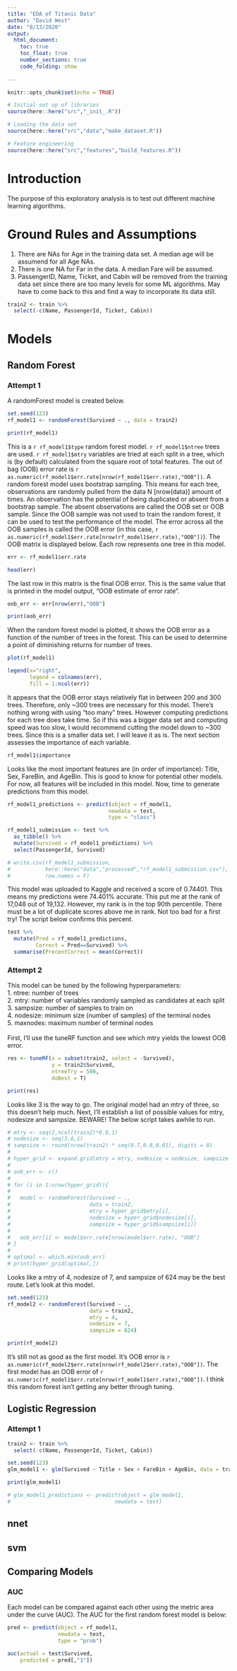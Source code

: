 ```yaml
---
title: "EDA of Titanic Data"
author: "David West"
date: "8/13/2020"
output: 
  html_document:
    toc: true
    toc_float: true
    number_sections: true
    code_folding: show
    
---
```


```r
knitr::opts_chunk$set(echo = TRUE)

# Initial set up of libraries
source(here::here("src","_init_.R"))

# Loading the data set
source(here::here("src","data","make_dataset.R"))

# Feature engineering
source(here::here("src","features","build_features.R"))
```

# Introduction
The purpose of this exploratory analysis is to test out different machine learning algorithms.

# Ground Rules and Assumptions
1. There are NAs for Age in the training data set. A median age will be assumend for all Age NAs. <br />
2. There is one NA for Far in the data. A median Fare will be assumed. <br />
3. PassengerID, Name, Ticket, and Cabin will be removed from the training data set since there are too many levels for some ML algorithms. May have to come back to this and find a way to incorporate its data still.

```r
train2 <- train %>% 
  select(-c(Name, PassengerId, Ticket, Cabin))
```


# Models
## Random Forest
### Attempt 1
A randomForest model is created below.
```r
set.seed(123)
rf_model1 <- randomForest(Survived ~ ., data = train2)

print(rf_model1)
```
This is a `r rf_model1$type` random forest model. `r rf_model1$ntree` trees are used. `r rf_model1$mtry` variables are tried at each split in a tree, which is (by default) calculated from the square root of total features. The out of bag (OOB) error rate is `r as.numeric(rf_model1$err.rate[nrow(rf_model1$err.rate),"OOB"])`. A random forest model uses bootstrap sampling. This means for each tree, observations are randomly pulled from the data N [nrow(data)] amount of times. An observation has the potential of being duplicated or absent from a bootstrap sample. The absent observations are called the OOB set or OOB sample. Since the OOB sample was not used to train the random forest, it can be used to test the performance of the model. The error across all the OOB samples is called the OOB error (in this case, `r as.numeric(rf_model1$err.rate[nrow(rf_model1$err.rate),"OOB"])`). The OOB matrix is displayed below. Each row represents one tree in this model.
```r
err <- rf_model1$err.rate

head(err)
```
The last row in this matrix is the final OOB error. This is the same value that is printed in the model output, "OOB estimate of  error rate".
```r
oob_err <- err[nrow(err),"OOB"]

print(oob_err)
```
When the random forest model is plotted, it shows the OOB error as a function of the number of trees in the forest. This can be used to determine a point of diminishing returns for number of trees.

```r
plot(rf_model1)

legend(x="right",
       legend = colnames(err),
       fill = 1:ncol(err))
```
It appears that the OOB error stays relatively flat in between 200 and 300 trees. Therefore, only ~300 trees are necessary for this model. There's nothing wrong with using "too many" trees. However computing predictions for each tree does take time. So if this was a bigger data set and computing speed was too slow, I would recommend cutting the model down to ~300 trees. Since this is a smaller data set. I will leave it as is. The next section assesses the importance of each variable.
```r
rf_model1$importance
```
Looks like the most important features are (in order of importance): Title, Sex, FareBin, and AgeBin. This is good to know for potential other models. For now, all features will be included in this model. Now, time to generate predictions from this model.

```r
rf_model1_predictions <- predict(object = rf_model1,
                                newdata = test,
                                type = "class")

rf_model1_submission <- test %>% 
  as_tibble() %>% 
  mutate(Survived = rf_model1_predictions) %>% 
  select(PassengerId, Survived)
```
```r
# write.csv(rf_model1_submission,
#           here::here("data","processed","rf_model1_submission.csv"),
#           row.names = F)
```
This model was uploaded to Kaggle and received a score of 0.74401. This means my predictions were 74.401% accurate. This put me at the rank of 17,048 out of 19,132. However, my rank is in the top 90th percentile. There must be a lot of duplicate scores above me in rank. Not too bad for a first try! The script below confirms this percent.
```r
test %>% 
  mutate(Pred = rf_model1_predictions,
         Correct = Pred==Survived) %>% 
  summarise(PrecentCorrect = mean(Correct))
```


### Attempt 2
This model can be tuned by the following hyperparameters: <br />
1. ntree: number of trees <br />
2. mtry: number of variables randomly sampled as candidates at each split <br />
3. sampsize: number of samples to train on <br />
4. nodesize: minimum size (number of samples) of the terminal nodes <br />
5. maxnodes: maximum number of terminal nodes <br />
<br />
First, I'll use the tuneRF function and see which mtry yields the lowest OOB error.
```r
res <- tuneRF(x = subset(train2, select = -Survived),
              y = train2$Survived,
              ntreeTry = 500,
              doBest = T)

print(res)
```
Looks like 3 is the way to go. The original model had an mtry of three, so this doesn't help much. Next, I'll establish a list of possible values for mtry, nodesize and sampsize. BEWARE! The below script takes awhile to run. 
```r
# mtry <- seq(2,ncol(train2)*0.8,1)
# nodesize <- seq(3,8,1)
# sampsize <- round(nrow(train2) * seq(0.7,0.8,0.01), digits = 0)
# 
# hyper_grid <- expand.grid(mtry = mtry, nodesize = nodesize, sampsize = sampsize)
# 
# oob_err <- c()
# 
# for (i in 1:nrow(hyper_grid)){
#   
#   model <- randomForest(Survived ~ ., 
#                         data = train2,
#                         mtry = hyper_grid$mtry[i],
#                         nodesize = hyper_grid$nodesize[i],
#                         sampsize = hyper_grid$sampsize[i])
#   
#   oob_err[i] <- model$err.rate[nrow(model$err.rate), "OOB"]
# }
# 
# optimal <- which.min(oob_err)
# print(hyper_grid[optimal,])
```
Looks like a mtry of 4, nodesize of 7, and sampsize of 624 may be the best route. Let's look at this model.
```r
set.seed(123)
rf_model2 <- randomForest(Survived ~ .,
                          data = train2,
                          mtry = 4,
                          nodesize = 7,
                          sampsize = 624)

print(rf_model2)
```
It's still not as good as the first model. It's OOB error is `r as.numeric(rf_model2$err.rate[nrow(rf_model2$err.rate),"OOB"])`. The first model has an OOB error of `r as.numeric(rf_model1$err.rate[nrow(rf_model1$err.rate),"OOB"])`. I think this random forest isn't getting any better through tuning.

## Logistic Regression
### Attempt 1
```r
train2 <- train %>% 
  select(-c(Name, PassengerId, Ticket, Cabin))

set.seed(123)
glm_model1 <- glm(Survived ~ Title + Sex + FareBin + AgeBin, data = train2, family = binomial)

print(glm_model1)
```

```r
# glm_model1_predictions <- predict(object = glm_model1,
#                                 newdata = test)
```



## nnet

## svm

## Comparing Models
### AUC
Each model can be compared against each other using the metric area under the curve (AUC). The AUC for the first random forest model is below:
```r
pred <- predict(object = rf_model1,
                newdata = test,
                type = "prob")

auc(actual = test$Survived,
    predicted = pred[,"1"])
```


